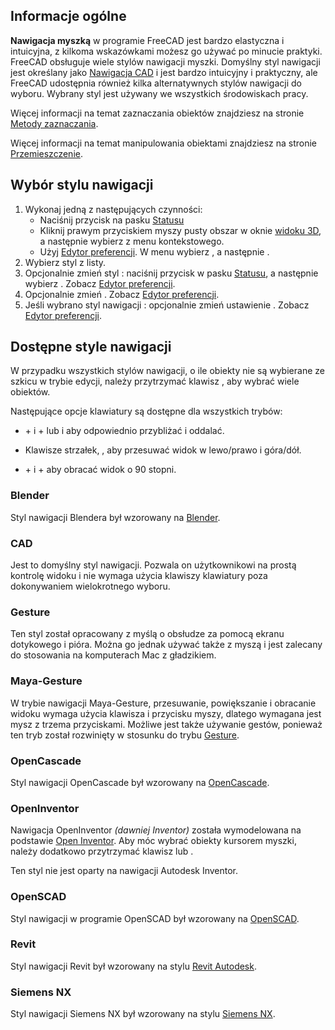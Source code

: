<languages/>

{{Docnav/pl
|[[Getting_started/pl|Pierwsze kroki]]
|[[Selection_methods/pl|Metody wyboru]]
}}

{{TOCright}}

<span id="Overview"></span>
==Informacje ogólne==

'''Nawigacja myszką''' w programie FreeCAD jest bardzo elastyczna i intuicyjna, z kilkoma wskazówkami możesz go używać po minucie praktyki.
FreeCAD obsługuje wiele stylów nawigacji myszki. Domyślny styl nawigacji jest określany jako [[#CAD|Nawigacja CAD]] i jest bardzo intuicyjny i praktyczny, ale FreeCAD udostępnia również kilka alternatywnych stylów nawigacji do wyboru. Wybrany styl jest używany we wszystkich środowiskach pracy.

Więcej informacji na temat zaznaczania obiektów znajdziesz na stronie [[Selection_methods/pl|Metody zaznaczania]].

Więcej informacji na temat manipulowania obiektami znajdziesz na stronie [[Std_TransformManip/pl|Przemieszczenie]].

<span id="Selecting_a_navigation_style"></span>
==Wybór stylu nawigacji==

# Wykonaj jedną z następujących czynności:
#* Naciśnij przycisk {{Button|[[File:NavigationCAD_dark.svg|16px]]}} na pasku [[Status_bar/pl|Statusu]]
#* Kliknij prawym przyciskiem myszy pusty obszar w oknie [[3D_view/pl|widoku 3D]], a następnie wybierz {{MenuCommand|Style nawigacji}} z menu kontekstowego.
#* Użyj [[Preferences_Editor/pl#Nawigacja|Edytor preferencji]]. W menu wybierz {{MenuCommand|Edycja → Preferencje}}, a następnie {{MenuCommand|Wyświetlanie → Nawigacja → Styl nawigacji w przestrzeni 3D}}.
# Wybierz styl z listy.
# Opcjonalnie zmień styl {{MenuCommand|Techniki orbitalnej}}: naciśnij przycisk {{Button|[[File:NavigationCAD_dark.svg|24px]]}} w pasku [[Status_bar/pl|Statusu]], a następnie wybierz {{MenuCommand|Ustawienia  → Technika orbitalna}}. Zobacz [[Preferences_Editor/pl#Nawigacja|Edytor preferencji]].
# Opcjonalnie zmień {{MenuCommand|Tryb obracania}}. Zobacz [[Preferences_Editor/pl|Edytor preferencji]].
# Jeśli wybrano styl nawigacji {{MenuCommand|CAD}}: opcjonalnie zmień ustawienie {{MenuCommand|Włącz animację}}. Zobacz [[Preferences_Editor/pl#Nawigacja|Edytor preferencji]].

<span id="Available_navigation_styles"></span>
==Dostępne style nawigacji==

W przypadku wszystkich stylów nawigacji, o ile obiekty nie są wybierane ze szkicu w trybie edycji, należy przytrzymać klawisz {{KEY|Ctrl}}, aby wybrać wiele obiektów.

Następujące opcje klawiatury są dostępne dla wszystkich trybów:

* {{KEY|Ctrl}} + {{ASCII|43}} i {{KEY|Ctrl}} + {{ASCII|22}} lub {{KEY|PgUp}} i {{KEY|PgDn}} aby odpowiednio przybliżać i oddalać.
* Klawisze strzałek, {{ASCII|17}}{{ASCII|16}}{{ASCII|30}}{{ASCII|31}}, aby przesuwać widok w lewo/prawo i góra/dół.
* {{KEY|Shift}} + {{ASCII|17}} i {{KEY|Shift}} + {{ASCII|16}} aby obracać widok o 90 stopni.

<span id="Blender_navigation"></span>
===Blender===

Styl nawigacji Blendera był wzorowany na [https://www.blender.org Blender].

{{Blender Navigation
|Select_name=Wybierz
|Zoom_name=Przybliż - oddal 
|Rotate_view_name=Obracanie widoku
|Pan_name=Przesuń

|Shift={{KEY|Shift}}

|Select_text=Naciśnij lewy przycisk myszy nad obiektem, który chcesz wybrać.

|Zoom_text=Użyj kółka myszy do przybliżania i oddalania.

Kliknięcie środkowego przycisku myszy wyśrodkowuje widok na położeniu wskaźnika.

|Rotate_view_text=Przytrzymaj środkowy przycisk myszy a następnie przesuń kursor.

|Pan_text=Przytrzymaj {{KEY|Shift}} i środkowy przycisk myszy a następnie przesuń kursor.

Można również przytrzymać lewy i prawy przycisk myszy, a następnie przesunąć kursor.
}}

<span id="CAD_navigation"></span>
===CAD===

Jest to domyślny styl nawigacji. Pozwala on użytkownikowi na prostą kontrolę widoku i nie wymaga użycia klawiszy klawiatury poza dokonywaniem wielokrotnego wyboru.

{{CAD Navigation
|Select_name=Wybierz
|Zoom_name=Przybliż - oddal 
|Rotate_view_name=Obróć widok<br>Metoda pierwsza
|Rotate_view_alt_name=Obróć widok<br>Metoda druga
|Pan_name=Przesuń

|Ctrl={{KEY|Ctrl}}
|Shift={{KEY|Shift}}

|Select_text=Naciśnij lewy przycisk myszki nad obiektem, który chcesz wybrać.

|Zoom_text=Użyj kółka myszy do powiększania i pomniejszania.

Kliknięcie środkowego przycisku myszy wyśrodkowuje widok na położeniu wskaźnika.

|Rotate_view_text=Przytrzymaj środkowy przycisk myszy a następnie wciśnij i przytrzymaj lewy przycisk myszy, po czym przesuń kursor.

Jeśli przyciski zostaną zwolnione przed zatrzymaniem ruchu myszy, obracanie widoku jest kontynuowane, jeśli opcja ta jest włączona.

|Rotate_view_alt_text=Przytrzymaj środkowy przycisk myszy, a następnie naciśnij i przytrzymaj prawy przycisk myszy, po czym przesuń kursor.

W tej metodzie środkowy przycisk myszy może zostać puszczony po naciśnięciu prawego przycisku myszy.

Użytkownicy, którzy używają myszki prawą ręką, mogą uznać tę metodę za łatwiejszą od metody pierwszej.

|Pan_text=Przytrzymaj środkowy przycisk myszy a następnie przesuń kursor.

|Zoom_mode_text=Tryb przybliżania/oddalania: przytrzymaj klawisze {{KEY|Ctrl}} i {{KEY|Shift}}, wciśnij prawy przycisk myszy raz a następnie przesuń kursor.

|Rotate_view_mode_text=Tryb obracania: Przytrzymaj klawisz {{KEY|Shift}}, naciśnij raz prawy przycisk myszy, a następnie przesuń kursor.

|Pan_mode_text=Tryb przesuwania: przytrzymaj klawisz {{KEY|Ctrl}}, wciśnij prawy przycisk myszy raz a następnie przesuń kursor.
}}

<span id="Gesture_navigation"></span>
===Gesture===

Ten styl został opracowany z myślą o obsłudze za pomocą ekranu dotykowego i pióra. Można go jednak używać także z myszą i jest zalecany do stosowania na komputerach Mac z gładzikiem.

{{Gesture Navigation
|Select_name=Wybierz
|Zoom_name=Przybliż - oddal 
|Rotate_view_name=Obróć widok
|Pan_name=Przesuń
|Tilt_view_name=Widok pochylenia

|Select_text=Naciśnij lewy przycisk myszy nad obiektem, który chcesz wybrać.

|Zoom_text=Użyj kółka myszy do przybliżania i oddalania.

Kliknięcie środkowego przycisku myszy wyśrodkowuje widok na położeniu wskaźnika. Alternatywnie, można wycelować wskaźnik i nacisnąć klawisz {{KEY|H}} na klawiaturze.

|Rotate_view_text=Przytrzymaj lewy przycisk myszy a następnie przesuń kursor.
W [[Sketcher Workbench/pl|Szkicowniku]] i innych trybach edycji to zachowanie jest wyłączone. Przytrzymaj {{KEY|Alt}} podczas wciskania przycisku myszy aby wejść w tryb obrotu.

|Pan_text=Przytrzymaj prawy przycisk myszy a następnie przesuń kursor.

|Tilt_view_text=Przytrzymaj lewy i prawy przycisk myszy a następnie przesuń kursor w bok.

|Select_gesture_text=Stuknij aby wybrać.

|Zoom_gesture_text=Przesuń dwoma palcami bliżej lub dalej od siebie.

|Rotate_view_gesture_text=Przesuń jednym palcem aby obrócić.

Przytrzymaj klawisz {{KEY|Alt}} gdy pracujesz w [[Sketcher Workbench/pl|Szkicowniku]].

|Pan_gesture_text=Przesuń dwoma palcami.

Alternatywnie, dotknij i przytrzymaj, a następnie przeciągnij. W ten sposób symuluje się ruch obrotowy prawym przyciskiem myszy.

|Tilt_view_gesture_text=Obróć wyobrażalną linię, którą tworzą dwa punkty dotknięcia.

Metoda ta jest domyślnie wyłączona. Aby ją uaktywnić, przejdź do {{MenuCommand|Edycja → Preferencje ... → Wyświetlanie → Nawigacja}} i odznacz pole wyboru "Wyłącz gest obrotu na ekranie dotykowym".
}}

<span id="Maya-Gesture_navigation"></span>
===Maya-Gesture ===

W trybie nawigacji Maya-Gesture, przesuwanie, powiększanie i obracanie widoku wymaga użycia klawisza {{KEY|Alt}} i przycisku myszy, dlatego wymagana jest mysz z trzema przyciskami. Możliwe jest także używanie gestów, ponieważ ten tryb został rozwinięty w stosunku do trybu [[#Gesture|Gesture]].

{{MayaGesture Navigation
|Select_name=Wybór
|Zoom_name=Przybliż - oddal 
|Rotate_view_name=Obróć widok
|Pan_name=Przesuń
|Tilt_view_name=Widok pochylenia

|Alt={{KEY|Alt}}

|Select_text=Naciśnij lewy przycisk myszy nad obiektem, który chcesz wybrać.

|Zoom_text=Użyj kółka myszy do przybliżania i oddalania.

Można również przytrzymać {{KEY|Alt}} i prawy przycisk myszy, a następnie przesunąć kursor.

Kliknięcie środkowego przycisku myszy wyśrodkowuje widok na położeniu wskaźnika. Alternatywnie, można wycelować wskaźnik i nacisnąć klawisz {{KEY|H}} na klawiaturze.

|Rotate_view_text=Przytrzymaj {{KEY|Alt}} i lewy przycisk myszy a następnie przesuń kursor.

|Pan_text=Przytrzymaj {{KEY|Alt}} i środkowy przycisk myszy a następnie przesuń kursor.

|Tilt_view_text=Przytrzymaj {{KEY|Alt}} oraz lewy i prawy przycisk myszy a następnie przesuń kursor w bok.
}}

<span id="OpenCascade_navigation"></span>
===OpenCascade===

Styl nawigacji OpenCascade był wzorowany na [https://www.opencascade.com/ OpenCascade].

{{OpenCascade Navigation
|Select_name=Wybierz
|Zoom_name=Przybliż - oddal
|Rotate_view_name=Obróć widok
|Pan_name=Przesuń

|Ctrl={{KEY|Ctrl}}

|Select_text=Naciśnij lewy przycisk myszy nad obiektem, który chcesz wybrać.

|Zoom_text=Użyj kółka myszy do przybliżania i oddalania.

Można również przytrzymać {{KEY|Ctrl}} i lewy przycisk myszy, a następnie przesunąć kursor.

|Rotate_view_text=Przytrzymaj środkowy przycisk myszy a następnie wciśnij i przytrzymaj prawy przycisk myszy, po czym przesuń kursor.

Można również przytrzymać {{KEY|Ctrl}} i prawy przycisk myszy, a następnie przesunąć kursor.

|Pan_text=Przytrzymaj środkowy przycisk myszy a następnie przesuń kursor. Można przytrzymać {{KEY|Ctrl}}.
}}

<span id="OpenInventor_navigation"></span>
===OpenInventor===

Nawigacja OpenInventor ''(dawniej Inventor)'' została wymodelowana na podstawie [https://en.wikipedia.org/wiki/Open_Inventor Open Inventor]. Aby móc wybrać obiekty kursorem myszki, należy dodatkowo przytrzymać klawisz {{KEY|Shift}} lub {{KEY|Ctrl}}.

Ten styl nie jest oparty na nawigacji Autodesk Inventor.

{{OpenInventor Navigation
|Select_name=Wybierz
|Zoom_name=Przybliż - oddal
|Rotate_view_name=Obróć widok
|Pan_name=Przesuń

|Shift={{KEY|Shift}}

|Select_text=Przytrzymaj {{KEY|Shift}}, a następnie naciśnij lewy przycisk myszy nad obiektem, który chcesz wybrać.

Przytrzymaj klawisz {{KEY|Ctrl}}, aby wybrać wiele obiektów.

|Zoom_text=Użyj kółka myszy do przybliżania i oddalania.

Alternatywnie można przytrzymać środkowy przycisk myszy, a następnie nacisnąć i przytrzymać lewy przycisk myszy, po czym przesunąć kursor.

Kliknięcie środkowego przycisku myszy wyśrodkowuje widok na położeniu wskaźnika.

|Rotate_view_text=Przytrzymaj lewy przycisk myszy, a następnie przesuń kursor.

|Pan_text=Przytrzymaj środkowy przycisk myszy a następnie przesuń kursor.
}}

<span id="OpenSCAD_navigation"></span>
===OpenSCAD===

Styl nawigacji w programie OpenSCAD był wzorowany na [https://openscad.org/ OpenSCAD].

{{OpenSCAD_Navigation
|Select_name=Wybierz
|Zoom_name=Przybliż - oddal
|Rotate_view_name=Obróć widok
|Pan_name=Przesuń

|Shift={{KEY|Shift}}

|Select_text=Naciśnij lewy przycisk myszy nad obiektem, który chcesz zaznaczyć.

{{VersionMinus/pl|0.21}} Przytrzymaj {{KEY|Ctrl}} i {{KEY|Shift}} podczas naciskania przycisku myszki, aby przeciągnąć obiekt na szkicu w trybie edycji.

|Zoom_text=Użyj kółka myszy do przybliżania i oddalania.

Można również przytrzymać środkowy przycisk myszy, a następnie przesunąć kursor.

Lub przytrzymaj {{KEY|Shift}} i prawy przycisk myszy a następnie przesuń kursor.

|Rotate_view_text=Przytrzymaj lewy przycisk myszy, a następnie przesuń kursor.

Alternatywnie, gdy szkic jest w trybie edycji, przytrzymaj środkowy przycisk myszy, a następnie naciśnij i przytrzymaj prawy przycisk myszy, po czym przesuń kursor.

|Pan_text=Przytrzymaj prawy przycisk myszy a następnie przesuń kursor.
}}

<span id="Revit_navigation"></span>
===Revit===

Styl nawigacji Revit był wzorowany na stylu [https://en.wikipedia.org/wiki/Autodesk_Revit Revit Autodesk].

{{Revit Navigation
|Select_name=Wybierz
|Zoom_name=Przybliż - oddal 
|Rotate_view_name=Obróć widok
|Pan_name=Przesuń

|Shift={{KEY|Shift}}

|Select_text=Naciśnij lewy przycisk myszy nad obiektem, który chcesz wybrać.

|Zoom_text=Użyj kółka myszy do przybliżania i oddalania.

Kliknięcie środkowego przycisku myszy wyśrodkowuje widok na położeniu wskaźnika.

|Rotate_view_text=Przytrzymaj {{KEY|Shift}} i środkowy przycisk myszy a następnie przesuń kursor.

Ewentualnie przytrzymaj środkowy przycisk myszy, a następnie naciśnij i przytrzymaj prawy przycisk myszy, po czym przesuń kursor.

|Pan_text=Przytrzymaj środkowy przycisk myszy a następnie przesuń kursor.

Można również przytrzymać lewy i prawy przycisk myszy, a następnie przesunąć kursor.
}}

<span id="Siemens_NX_navigation"></span>
=== Siemens NX ===

{{Version/pl|1.1}}

Styl nawigacji Siemens NX był wzorowany na stylu [https://pl.wikipedia.org/wiki/Siemens_NX Siemens NX].

{{SiemensNX_Navigation
|Select_name=Wybierz
|Zoom_name=Przybliż - oddal
|Rotate_view_name=Obróć widok
|Pan_name=Przesuń

|Shift={{KEY|Shift}}

|Select_text=Naciśnij lewy przycisk myszy nad obiektem, który chcesz wybrać.

|Zoom_text=Użyj kółka myszy do przybliżania i oddalania.

Alternatywnie, przytrzymaj środkowy przycisk myszy, a następnie naciśnij i przytrzymaj lewy przycisk myszy, po czym przesuń wskaźnik.

Kliknięcie środkowego przycisku myszy wyśrodkowuje widok na położeniu wskaźnika.

|Rotate_view_text=Przytrzymaj środkowy przycisk myszy a następnie przesuń wskaźnik.

|Pan_text=Przytrzymaj {{KEY|Shift}} i środkowy przycisk myszy a następnie przesuń wskaźnik.

Alternatywnie, przytrzymaj środkowy przycisk myszy, a następnie naciśnij i przytrzymaj prawy przycisk myszy, po czym przesuń wskaźnik.

<span id="SolidWorks_navigation"></span>
=== SolidWorks ===

{{Version/pl|1.1}}

Styl nawigacji SolidWorks był wzorowany na stylu [https://en.wikipedia.org/wiki/SolidWorks SolidWorks].

{{SolidWorks_Navigation
|Select_name=Wybierz
|Zoom_name=Przybliż - oddal
|Rotate_view_name=Obracanie widoku
|Pan_name=Przesuń

|Ctrl={{KEY|Ctrl}}
|Shift={{KEY|Shift}}

|Select_text=Naciśnij lewy przycisk myszy nad obiektem, który chcesz wybrać.

|Zoom_text=Użyj kółka myszy do przybliżania i oddalania.

Można również przytrzymać {{KEY|Shift}} i środkowy przycisk myszy, a następnie przesunąć kursor.

Kliknięcie środkowego przycisku myszy wyśrodkowuje widok na położeniu wskaźnika.

|Rotate_view_text=Przytrzymaj środkowy przycisk myszy a następnie przesuń kursor.

|Pan_text=Przytrzymaj {{KEY|Ctrl}} i środkowy przycisk myszy a następnie przesuń kursor.
}}

<span id="TinkerCAD_navigation"></span>
===TinkerCAD===

Styl nawigacji TinkerCAD był wzorowany na stylu [https://en.wikipedia.org/wiki/Tinkercad TinkerCAD].

{{TinkerCAD Navigation
|Select_name=Wybierz
|Zoom_name=Przybliż - oddal 
|Rotate_view_name=Obróć widok
|Pan_name=Przesuń

|Select_text=Naciśnij lewy przycisk myszy nad obiektem, który chcesz wybrać.

|Zoom_text=Użyj kółka myszy do przybliżania i oddalania.

|Rotate_view_text=Przytrzymaj prawy przycisk myszy, a następnie przesuń kursor.

|Pan_text=Przytrzymaj środkowy przycisk myszy a następnie przesuń kursor.
}}

<span id="Touchpad_navigation"></span>
===Touchpad===

W przypadku nawigacji za pomocą panelu dotykowego przesuwanie, powiększanie i obracanie widoku wymaga użycia klawisza modyfikatora przy jednoczesnej obsłudze panelu dotykowego. This style can also be used with a mouse.

{{Touchpad Navigation
|Select_name=Wybierz
|Zoom_name=Przybliż - oddal 
|Rotate_view_name=Obróć widok
|Pan_name=Przesuń

|Ctrl={{KEY|Ctrl}}
|Shift={{KEY|Shift}}
|Alt={{KEY|Alt}}

|Select_text=Naciśnij lewy przycisk myszy nad obiektem, który chcesz wybrać.

|Zoom_text=Przytrzymaj {{KEY|Ctrl}} i {{KEY|Shift}} a następnie przesuń kursor.

|Rotate_view_text=Przytrzymaj {{KEY|Alt}} a następnie przesuń kursor.

Można również przytrzymać {{KEY|Shift}} i lewy przycisk myszy, a następnie przesunąć kursor.

|Pan_text=Przytrzymaj {{KEY|Shift}} a następnie przesuń kursor.
}}

<span id="Hardware_support"></span>
== Wspierany sprzęt ==

FreeCAD obsługuje również niektóre [[3D_input_devices/pl|urządzenia wejściowe 3D]].

<span id="Recommended_navigation_for_macOS"></span>
==Polecana nawigacja dla macOS==

W komputerach MacBook z gładzikiem nawigacja za pomocą gestów działa bardzo dobrze, ale gesty mają specjalne znaczenie:
* Powiększenie: przeciągnij dwoma palcami,
* Obrót: przeciągnij trzema palcami,
* Przesuwanie: {{KEY|Ctrl}} + trzy palce.


{{Docnav/pl
|[[Getting_started/pl|Pierwsze kroki]]
|[[Selection_methods/pl|Metody wyboru]]
}}

{{Userdocnavi{{#translation:}}}}